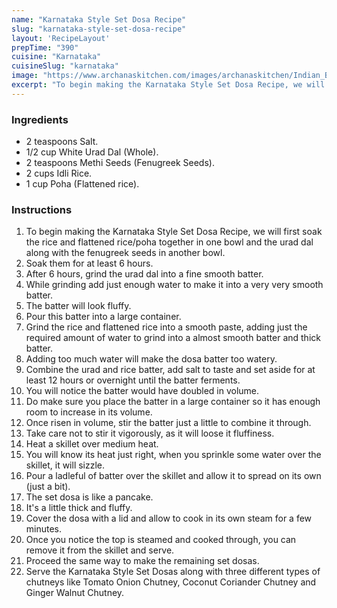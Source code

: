 ---
name: "Karnataka Style Set Dosa Recipe"
slug: "karnataka-style-set-dosa-recipe"
layout: 'RecipeLayout'
prepTime: "390"
cuisine: "Karnataka"
cuisineSlug: "karnataka"
image: "https://www.archanaskitchen.com/images/archanaskitchen/Indian_Breakfast_Tiffins/Karanataka_Style_Set_Dosa_Recipe_Thick_Pancakes_Indian_Vegetarian_Archanas_Kitchen-1.jpg"
excerpt: "To begin making the Karnataka Style Set Dosa Recipe, we will first soak the rice and flattened ricepoha together in one bowl and the urad dal along with the fenugreek seeds in another bowl"
---

### Ingredients

- 2 teaspoons Salt.
- 1/2 cup White Urad Dal (Whole).
- 2 teaspoons Methi Seeds (Fenugreek Seeds).
- 2 cups Idli Rice.
- 1 cup Poha (Flattened rice).

### Instructions

1. To begin making the Karnataka Style Set Dosa Recipe, we will first soak the rice and flattened rice/poha together in one bowl and the urad dal along with the fenugreek seeds in another bowl.
1. Soak them for at least 6 hours.
1. After 6 hours, grind the urad dal into a fine smooth batter.
1. While grinding add just enough water to make it into a very very smooth batter.
1. The batter will look fluffy.
1. Pour this batter into a large container.
1. Grind the rice and flattened rice into a smooth paste, adding just the required amount of water to grind into a almost smooth batter and thick batter.
1. Adding too much water will make the dosa batter too watery.
1. Combine the urad and rice batter, add salt to taste and set aside for at least 12 hours or overnight until the batter ferments.
1. You will notice the batter would have doubled in volume.
1. Do make sure you place the batter in a large container so it has enough room to increase in its volume.
1. Once risen in volume, stir the batter just a little to combine it through.
1. Take care not to stir it vigorously, as it will loose it fluffiness.
1. Heat a skillet over medium heat.
1. You will know its heat just right, when you sprinkle some water over the skillet, it will sizzle.
1. Pour a ladleful of batter over the skillet and allow it to spread on its own (just a bit).
1. The set dosa is like a pancake.
1. It's a little thick and fluffy.
1. Cover the dosa with a lid and allow to cook in its own steam for a few minutes.
1. Once you notice the top is steamed and cooked through, you can remove it from the skillet and serve.
1. Proceed the same way to make the remaining set dosas.
1. Serve the Karnataka Style Set Dosas along with three different types of chutneys like Tomato Onion Chutney, Coconut Coriander Chutney and Ginger Walnut Chutney.
